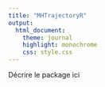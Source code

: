 ```yaml
---
title: "MHTrajectoryR"
output:
  html_document:
    theme: journal
    highlight: monochrome
    css: style.css
---
```


Décrire le package ici 
